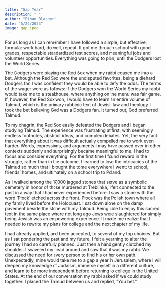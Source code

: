 ```yaml
---
title: "Gap Year"
description: " "
author: "Ethan Blacher"
date: "5/24/2023"
image: gap.jpeg
---
```


For as long as I can remember I have followed a simple, but effective, formula: work hard, do well, repeat. It got me through school with good grades, respectable standardized test scores, and meaningful jobs and volunteer opportunities. Everything was going to plan, until the Dodgers lost the World Series.

The Dodgers were playing the Red Sox when my rabbi coaxed me into a bet. Although the Red Sox were the undisputed favorites, being a diehard Dodgers fan I was confident they would be able to defy the odds. The terms of the wager were as follows: if the Dodgers won the World Series my rabbi would take me to a steakhouse, where anything on the menu was fair game. If, however, the Red Sox won, I would have to learn an entire volume of Talmud, which is the primary rabbinic text of Jewish law and theology. I took the bet believing God was a Dodgers fan. It turned out, God preferred Talmud.

To my chagrin, the Red Sox easily defeated the Dodgers and I began studying Talmud. The experience was frustrating at first, with seemingly endless footnotes, abstract ideas, and complex debates. Yet, the very fact that everything about it was difficult actually compelled me to work even harder. Words, expressions, and arguments I may have passed over in other contexts suddenly and surprisingly became meaningful to me. I had to focus and consider everything. For the first time I found reward in the struggle, rather than in the outcome. I learned to love the intricacies of the Talmud so much that I brought the tome everywhere I went: to school, friends' homes, and ultimately on a school trip to Poland.

As I walked among the 17,000 jagged stones that serve as a symbolic cemetery in honor of those murdered at Treblinka, I felt connected to the past in a way that I had never experienced before. I saw a stone with the word 'Płock' etched across the front. Płock was the Polish town where all my family lived before the Holocuast. I sat down alone on the damp pavement beside the stone with my Talmud. Being able to enjoy this sacred text in the same place where not long ago Jews were slaughtered for simply being Jewish was an empowering experience. It made me realize that I needed to rewrite my plans for college and the next chapter of my life.

I had already applied, and been accepted, to several of my top choices. But as I sat pondering the past and my future, I felt a yearning to alter the journey I had so carefully planned. Just then a hand gently clutched my shoulder. I swiveled my head around and saw that it was my rabbi. We discussed the need for every person to find his or her own path. Unexpectedly, mine would take me to a gap a year in Jerusalem, where I will deepen my knowledge of Judaism, immerse myself in a different culture, and learn to be more independent before returning to college in the United States. At the end of our conversation my rabbi asked if we could study together. I placed the Talmud between us and replied, "You bet."
